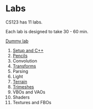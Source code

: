 
# Labs

CS123 has 11 labs.

Each lab is designed to take 30 - 60 min.

[Dummy lab](/labs/lab0)

1. [Setup and C++](/labs/lab1)
2. [Pencils](/labs/lab2)
3. Convolution
4. [Transforms](/labs/lab4)
5. Parsing
6. Light
7. [Terrain](/labs/lab7)
8. [Trimeshes](/labs/lab8)
9. VBOs and VAOs
10. Shaders
11. Textures and FBOs
